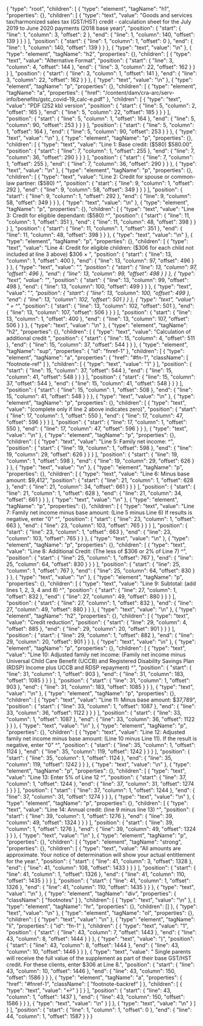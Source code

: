 {
  "type": "root",
  "children": [
    {
      "type": "element",
      "tagName": "h1",
      "properties": {},
      "children": [
        {
          "type": "text",
          "value": "Goods and services tax/harmonized sales tax (GST/HST) credit - calculation sheet for the July 2019 to June 2020 payments (2018 base year)",
          "position": {
            "start": {
              "line": 1,
              "column": 3,
              "offset": 2
            },
            "end": {
              "line": 1,
              "column": 140,
              "offset": 139
            }
          }
        }
      ],
      "position": {
        "start": {
          "line": 1,
          "column": 1,
          "offset": 0
        },
        "end": {
          "line": 1,
          "column": 140,
          "offset": 139
        }
      }
    },
    {
      "type": "text",
      "value": "\n"
    },
    {
      "type": "element",
      "tagName": "h2",
      "properties": {},
      "children": [
        {
          "type": "text",
          "value": "Alternative Format",
          "position": {
            "start": {
              "line": 3,
              "column": 4,
              "offset": 144
            },
            "end": {
              "line": 3,
              "column": 22,
              "offset": 162
            }
          }
        }
      ],
      "position": {
        "start": {
          "line": 3,
          "column": 1,
          "offset": 141
        },
        "end": {
          "line": 3,
          "column": 22,
          "offset": 162
        }
      }
    },
    {
      "type": "text",
      "value": "\n"
    },
    {
      "type": "element",
      "tagName": "p",
      "properties": {},
      "children": [
        {
          "type": "element",
          "tagName": "a",
          "properties": {
            "href": "/content/dam/cra-arc/serv-info/benefits/gstc_covid-19_calc-e.pdf"
          },
          "children": [
            {
              "type": "text",
              "value": "PDF (252 kb) version",
              "position": {
                "start": {
                  "line": 5,
                  "column": 2,
                  "offset": 165
                },
                "end": {
                  "line": 5,
                  "column": 22,
                  "offset": 185
                }
              }
            }
          ],
          "position": {
            "start": {
              "line": 5,
              "column": 1,
              "offset": 164
            },
            "end": {
              "line": 5,
              "column": 90,
              "offset": 253
            }
          }
        }
      ],
      "position": {
        "start": {
          "line": 5,
          "column": 1,
          "offset": 164
        },
        "end": {
          "line": 5,
          "column": 90,
          "offset": 253
        }
      }
    },
    {
      "type": "text",
      "value": "\n"
    },
    {
      "type": "element",
      "tagName": "p",
      "properties": {},
      "children": [
        {
          "type": "text",
          "value": "Line 1: Base credit: ($580) $580.00",
          "position": {
            "start": {
              "line": 7,
              "column": 1,
              "offset": 255
            },
            "end": {
              "line": 7,
              "column": 36,
              "offset": 290
            }
          }
        }
      ],
      "position": {
        "start": {
          "line": 7,
          "column": 1,
          "offset": 255
        },
        "end": {
          "line": 7,
          "column": 36,
          "offset": 290
        }
      }
    },
    {
      "type": "text",
      "value": "\n"
    },
    {
      "type": "element",
      "tagName": "p",
      "properties": {},
      "children": [
        {
          "type": "text",
          "value": "Line 2: Credit for spouse or common-law partner: ($580) ^",
          "position": {
            "start": {
              "line": 9,
              "column": 1,
              "offset": 292
            },
            "end": {
              "line": 9,
              "column": 58,
              "offset": 349
            }
          }
        }
      ],
      "position": {
        "start": {
          "line": 9,
          "column": 1,
          "offset": 292
        },
        "end": {
          "line": 9,
          "column": 58,
          "offset": 349
        }
      }
    },
    {
      "type": "text",
      "value": "\n"
    },
    {
      "type": "element",
      "tagName": "p",
      "properties": {},
      "children": [
        {
          "type": "text",
          "value": "Line 3: Credit for eligible dependant: ($580) ^",
          "position": {
            "start": {
              "line": 11,
              "column": 1,
              "offset": 351
            },
            "end": {
              "line": 11,
              "column": 48,
              "offset": 398
            }
          }
        }
      ],
      "position": {
        "start": {
          "line": 11,
          "column": 1,
          "offset": 351
        },
        "end": {
          "line": 11,
          "column": 48,
          "offset": 398
        }
      }
    },
    {
      "type": "text",
      "value": "\n"
    },
    {
      "type": "element",
      "tagName": "p",
      "properties": {},
      "children": [
        {
          "type": "text",
          "value": "Line 4: Credit for eligible children: ($306 for each child not included at line 3 above) $306 × ",
          "position": {
            "start": {
              "line": 13,
              "column": 1,
              "offset": 400
            },
            "end": {
              "line": 13,
              "column": 97,
              "offset": 496
            }
          }
        },
        {
          "type": "text",
          "value": "_",
          "position": {
            "start": {
              "line": 13,
              "column": 97,
              "offset": 496
            },
            "end": {
              "line": 13,
              "column": 99,
              "offset": 498
            }
          }
        },
        {
          "type": "text",
          "value": "_",
          "position": {
            "start": {
              "line": 13,
              "column": 99,
              "offset": 498
            },
            "end": {
              "line": 13,
              "column": 100,
              "offset": 499
            }
          }
        },
        {
          "type": "text",
          "value": "_",
          "position": {
            "start": {
              "line": 13,
              "column": 100,
              "offset": 499
            },
            "end": {
              "line": 13,
              "column": 102,
              "offset": 501
            }
          }
        },
        {
          "type": "text",
          "value": "_ = ^",
          "position": {
            "start": {
              "line": 13,
              "column": 102,
              "offset": 501
            },
            "end": {
              "line": 13,
              "column": 107,
              "offset": 506
            }
          }
        }
      ],
      "position": {
        "start": {
          "line": 13,
          "column": 1,
          "offset": 400
        },
        "end": {
          "line": 13,
          "column": 107,
          "offset": 506
        }
      }
    },
    {
      "type": "text",
      "value": "\n"
    },
    {
      "type": "element",
      "tagName": "h2",
      "properties": {},
      "children": [
        {
          "type": "text",
          "value": "Calculation of additional credit ",
          "position": {
            "start": {
              "line": 15,
              "column": 4,
              "offset": 511
            },
            "end": {
              "line": 15,
              "column": 37,
              "offset": 544
            }
          }
        },
        {
          "type": "element",
          "tagName": "sup",
          "properties": {
            "id": "fnref-1"
          },
          "children": [
            {
              "type": "element",
              "tagName": "a",
              "properties": {
                "href": "#fn-1",
                "className": [
                  "footnote-ref"
                ]
              },
              "children": [
                {
                  "type": "text",
                  "value": "1"
                }
              ],
              "position": {
                "start": {
                  "line": 15,
                  "column": 37,
                  "offset": 544
                },
                "end": {
                  "line": 15,
                  "column": 41,
                  "offset": 548
                }
              }
            }
          ],
          "position": {
            "start": {
              "line": 15,
              "column": 37,
              "offset": 544
            },
            "end": {
              "line": 15,
              "column": 41,
              "offset": 548
            }
          }
        }
      ],
      "position": {
        "start": {
          "line": 15,
          "column": 1,
          "offset": 508
        },
        "end": {
          "line": 15,
          "column": 41,
          "offset": 548
        }
      }
    },
    {
      "type": "text",
      "value": "\n"
    },
    {
      "type": "element",
      "tagName": "p",
      "properties": {},
      "children": [
        {
          "type": "text",
          "value": "(complete only if line 2 above indicates zero)",
          "position": {
            "start": {
              "line": 17,
              "column": 1,
              "offset": 550
            },
            "end": {
              "line": 17,
              "column": 47,
              "offset": 596
            }
          }
        }
      ],
      "position": {
        "start": {
          "line": 17,
          "column": 1,
          "offset": 550
        },
        "end": {
          "line": 17,
          "column": 47,
          "offset": 596
        }
      }
    },
    {
      "type": "text",
      "value": "\n"
    },
    {
      "type": "element",
      "tagName": "p",
      "properties": {},
      "children": [
        {
          "type": "text",
          "value": "Line 5: Family net income: ^",
          "position": {
            "start": {
              "line": 19,
              "column": 1,
              "offset": 598
            },
            "end": {
              "line": 19,
              "column": 29,
              "offset": 626
            }
          }
        }
      ],
      "position": {
        "start": {
          "line": 19,
          "column": 1,
          "offset": 598
        },
        "end": {
          "line": 19,
          "column": 29,
          "offset": 626
        }
      }
    },
    {
      "type": "text",
      "value": "\n"
    },
    {
      "type": "element",
      "tagName": "p",
      "properties": {},
      "children": [
        {
          "type": "text",
          "value": "Line 6: Minus base amount: $9,412",
          "position": {
            "start": {
              "line": 21,
              "column": 1,
              "offset": 628
            },
            "end": {
              "line": 21,
              "column": 34,
              "offset": 661
            }
          }
        }
      ],
      "position": {
        "start": {
          "line": 21,
          "column": 1,
          "offset": 628
        },
        "end": {
          "line": 21,
          "column": 34,
          "offset": 661
        }
      }
    },
    {
      "type": "text",
      "value": "\n"
    },
    {
      "type": "element",
      "tagName": "p",
      "properties": {},
      "children": [
        {
          "type": "text",
          "value": "Line 7: Family net income minus base amount: (Line 5 minus Line 6) If results is negative, enter \"0\" ^",
          "position": {
            "start": {
              "line": 23,
              "column": 1,
              "offset": 663
            },
            "end": {
              "line": 23,
              "column": 103,
              "offset": 765
            }
          }
        }
      ],
      "position": {
        "start": {
          "line": 23,
          "column": 1,
          "offset": 663
        },
        "end": {
          "line": 23,
          "column": 103,
          "offset": 765
        }
      }
    },
    {
      "type": "text",
      "value": "\n"
    },
    {
      "type": "element",
      "tagName": "p",
      "properties": {},
      "children": [
        {
          "type": "text",
          "value": "Line 8: Additional Credit: (The less of $306 or 2% of Line 7) ^",
          "position": {
            "start": {
              "line": 25,
              "column": 1,
              "offset": 767
            },
            "end": {
              "line": 25,
              "column": 64,
              "offset": 830
            }
          }
        }
      ],
      "position": {
        "start": {
          "line": 25,
          "column": 1,
          "offset": 767
        },
        "end": {
          "line": 25,
          "column": 64,
          "offset": 830
        }
      }
    },
    {
      "type": "text",
      "value": "\n"
    },
    {
      "type": "element",
      "tagName": "p",
      "properties": {},
      "children": [
        {
          "type": "text",
          "value": "Line 9: Subtotal: (add lines 1, 2, 3, 4 and 8) ^",
          "position": {
            "start": {
              "line": 27,
              "column": 1,
              "offset": 832
            },
            "end": {
              "line": 27,
              "column": 49,
              "offset": 880
            }
          }
        }
      ],
      "position": {
        "start": {
          "line": 27,
          "column": 1,
          "offset": 832
        },
        "end": {
          "line": 27,
          "column": 49,
          "offset": 880
        }
      }
    },
    {
      "type": "text",
      "value": "\n"
    },
    {
      "type": "element",
      "tagName": "h2",
      "properties": {},
      "children": [
        {
          "type": "text",
          "value": "Credit reduction",
          "position": {
            "start": {
              "line": 29,
              "column": 4,
              "offset": 885
            },
            "end": {
              "line": 29,
              "column": 20,
              "offset": 901
            }
          }
        }
      ],
      "position": {
        "start": {
          "line": 29,
          "column": 1,
          "offset": 882
        },
        "end": {
          "line": 29,
          "column": 20,
          "offset": 901
        }
      }
    },
    {
      "type": "text",
      "value": "\n"
    },
    {
      "type": "element",
      "tagName": "p",
      "properties": {},
      "children": [
        {
          "type": "text",
          "value": "Line 10: Adjusted family net income: (Family net income minus Universal Child Care Benefit (UCCB) and Registered Disability Savings Plan (RDSP) Income plus UCCB and RDSP repayment) ^",
          "position": {
            "start": {
              "line": 31,
              "column": 1,
              "offset": 903
            },
            "end": {
              "line": 31,
              "column": 183,
              "offset": 1085
            }
          }
        }
      ],
      "position": {
        "start": {
          "line": 31,
          "column": 1,
          "offset": 903
        },
        "end": {
          "line": 31,
          "column": 183,
          "offset": 1085
        }
      }
    },
    {
      "type": "text",
      "value": "\n"
    },
    {
      "type": "element",
      "tagName": "p",
      "properties": {},
      "children": [
        {
          "type": "text",
          "value": "Line 11: Minus base amount: $37,789",
          "position": {
            "start": {
              "line": 33,
              "column": 1,
              "offset": 1087
            },
            "end": {
              "line": 33,
              "column": 36,
              "offset": 1122
            }
          }
        }
      ],
      "position": {
        "start": {
          "line": 33,
          "column": 1,
          "offset": 1087
        },
        "end": {
          "line": 33,
          "column": 36,
          "offset": 1122
        }
      }
    },
    {
      "type": "text",
      "value": "\n"
    },
    {
      "type": "element",
      "tagName": "p",
      "properties": {},
      "children": [
        {
          "type": "text",
          "value": "Line 12: Adjusted family net income minus base amount: (Line 10 minus Line 11). If the result is negative, enter \"0\" ^",
          "position": {
            "start": {
              "line": 35,
              "column": 1,
              "offset": 1124
            },
            "end": {
              "line": 35,
              "column": 119,
              "offset": 1242
            }
          }
        }
      ],
      "position": {
        "start": {
          "line": 35,
          "column": 1,
          "offset": 1124
        },
        "end": {
          "line": 35,
          "column": 119,
          "offset": 1242
        }
      }
    },
    {
      "type": "text",
      "value": "\n"
    },
    {
      "type": "element",
      "tagName": "p",
      "properties": {},
      "children": [
        {
          "type": "text",
          "value": "Line 13: Enter 5% of Line 12 ^",
          "position": {
            "start": {
              "line": 37,
              "column": 1,
              "offset": 1244
            },
            "end": {
              "line": 37,
              "column": 31,
              "offset": 1274
            }
          }
        }
      ],
      "position": {
        "start": {
          "line": 37,
          "column": 1,
          "offset": 1244
        },
        "end": {
          "line": 37,
          "column": 31,
          "offset": 1274
        }
      }
    },
    {
      "type": "text",
      "value": "\n"
    },
    {
      "type": "element",
      "tagName": "p",
      "properties": {},
      "children": [
        {
          "type": "text",
          "value": "Line 14: Annual credit: (line 9 minus line 13) ^",
          "position": {
            "start": {
              "line": 39,
              "column": 1,
              "offset": 1276
            },
            "end": {
              "line": 39,
              "column": 49,
              "offset": 1324
            }
          }
        }
      ],
      "position": {
        "start": {
          "line": 39,
          "column": 1,
          "offset": 1276
        },
        "end": {
          "line": 39,
          "column": 49,
          "offset": 1324
        }
      }
    },
    {
      "type": "text",
      "value": "\n"
    },
    {
      "type": "element",
      "tagName": "p",
      "properties": {},
      "children": [
        {
          "type": "element",
          "tagName": "strong",
          "properties": {},
          "children": [
            {
              "type": "text",
              "value": "All amounts are approximate. Your notice of determination will show your actual entitlement for the year.",
              "position": {
                "start": {
                  "line": 41,
                  "column": 3,
                  "offset": 1328
                },
                "end": {
                  "line": 41,
                  "column": 108,
                  "offset": 1433
                }
              }
            }
          ],
          "position": {
            "start": {
              "line": 41,
              "column": 1,
              "offset": 1326
            },
            "end": {
              "line": 41,
              "column": 110,
              "offset": 1435
            }
          }
        }
      ],
      "position": {
        "start": {
          "line": 41,
          "column": 1,
          "offset": 1326
        },
        "end": {
          "line": 41,
          "column": 110,
          "offset": 1435
        }
      }
    },
    {
      "type": "text",
      "value": "\n"
    },
    {
      "type": "element",
      "tagName": "div",
      "properties": {
        "className": [
          "footnotes"
        ]
      },
      "children": [
        {
          "type": "text",
          "value": "\n"
        },
        {
          "type": "element",
          "tagName": "hr",
          "properties": {},
          "children": []
        },
        {
          "type": "text",
          "value": "\n"
        },
        {
          "type": "element",
          "tagName": "ol",
          "properties": {},
          "children": [
            {
              "type": "text",
              "value": "\n"
            },
            {
              "type": "element",
              "tagName": "li",
              "properties": {
                "id": "fn-1"
              },
              "children": [
                {
                  "type": "text",
                  "value": "1",
                  "position": {
                    "start": {
                      "line": 43,
                      "column": 7,
                      "offset": 1443
                    },
                    "end": {
                      "line": 43,
                      "column": 8,
                      "offset": 1444
                    }
                  }
                },
                {
                  "type": "text",
                  "value": ")",
                  "position": {
                    "start": {
                      "line": 43,
                      "column": 8,
                      "offset": 1444
                    },
                    "end": {
                      "line": 43,
                      "column": 10,
                      "offset": 1446
                    }
                  }
                },
                {
                  "type": "text",
                  "value": " Single parents will receive the full value of the supplement as part of their base GST/HST credit. For these clients, enter $306 at Line 8.",
                  "position": {
                    "start": {
                      "line": 43,
                      "column": 10,
                      "offset": 1446
                    },
                    "end": {
                      "line": 43,
                      "column": 150,
                      "offset": 1586
                    }
                  }
                },
                {
                  "type": "element",
                  "tagName": "a",
                  "properties": {
                    "href": "#fnref-1",
                    "className": [
                      "footnote-backref"
                    ]
                  },
                  "children": [
                    {
                      "type": "text",
                      "value": "↩"
                    }
                  ]
                }
              ],
              "position": {
                "start": {
                  "line": 43,
                  "column": 1,
                  "offset": 1437
                },
                "end": {
                  "line": 43,
                  "column": 150,
                  "offset": 1586
                }
              }
            },
            {
              "type": "text",
              "value": "\n"
            }
          ]
        },
        {
          "type": "text",
          "value": "\n"
        }
      ]
    }
  ],
  "position": {
    "start": {
      "line": 1,
      "column": 1,
      "offset": 0
    },
    "end": {
      "line": 44,
      "column": 1,
      "offset": 1587
    }
  }
}
